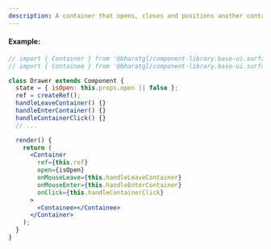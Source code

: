```yaml
---
description: A container that opens, closes and positions another container
---
```


#### Example:

```jsx
// import { Container } from '@bharatgl/component-library.base-ui.surfaces.abs-container.container';
// import { Containee } from '@bharatgl/component-library.base-ui.surfaces.abs-container.containee';

class Drawer extends Component {
  state = { isOpen: this.props.open || false };
  ref = createRef();
  handleLeaveContainer() {}
  handleEnterContainer() {}
  handleContainerClick() {}
  // ...

  render() {
    return (
      <Container
        ref={this.ref}
        open={isOpen}
        onMouseLeave={this.handleLeaveContainer}
        onMouseEnter={this.handleEnterContainer}
        onClick={this.handleContainerClick}
      >
        <Containee></Containee>
      </Container>
    );
  }
}
```
